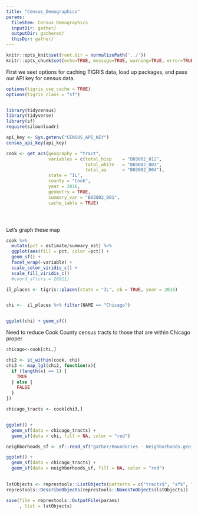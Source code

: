 ```yaml
---
title: "Census_Demographics"
params:
  fileStem: Census_Demographics
  inputDir: gather/
  outputDir: gathered/
  thisDir: gather/
---
```


```r
knitr::opts_knit$set(root.dir = normalizePath('../'))
knitr::opts_chunk$set(echo=TRUE, message=TRUE, warning=TRUE, error=TRUE)
```


First we seet options for caching TIGRIS data, load up packages, and pass our API key for census data.
```r
options(tigris_use_cache = TRUE)
options(tigris_class = "sf")


library(tidycensus)
library(tidyverse)
library(sf)
require(silounloadr)

api_key <- Sys.getenv("CENSUS_API_KEY")
census_api_key(api_key)

```

```r


cook <- get_acs(geography = "tract",
                variables = c(total_hisp    = "B03002_012",
                              total_white   = "B03002_003",
                              total_aa      = "B03002_004"),
                state = "IL",
                county = "Cook",
                year = 2016,
                geometry = TRUE,
                summary_var = "B03002_001", 
                cache_table = TRUE)





```

Let's graph these map
```r
cook %>%
  mutate(pct = estimate/summary_est) %>%
  ggplot(aes(fill = pct, color =pct)) +
  geom_sf() +
  facet_wrap(~variable) +
  scale_color_viridis_c() +
  scale_fill_viridis_c()
  #coord_sf(crs = 26911)
```
```r
il_places <- tigris::places(state = "IL", cb = TRUE, year = 2016)


chi <-  il_places %>% filter(NAME == "Chicago")


ggplot(chi) + geom_sf()
```


Need to reduce Cook County census tracts to those that are within Chicago proper
```r
chicago<-cook[chi,]

chi2 <- st_within(cook, chi)
chi3 <- map_lgl(chi2, function(x){
  if (length(x) == 1) {
    TRUE
  } else {
    FALSE
  }
})

chicago_tracts <- cook[chi3,]


ggplot() +
  geom_sf(data = chicago_tracts) +
  geom_sf(data = chi, fill = NA, color = "red")
```

```r
neighborhoods_sf <- sf::read_sf("gather/Boundaries - Neighborhoods.geojson")

ggplot() + 
  geom_sf(data = chicago_tracts) +
  geom_sf(data = neighborhoods_sf, fill = NA, color = "red") 
  
```


```r
lstObjects <- represtools::ListObjects(patterns = c("tracts$", "sf$", "chi"))
represtools::DescribeObjects(represtools::NamesToObjects(lstObjects))
```

```r
save(file = represtools::OutputFile(params)
     , list = lstObjects)
```
